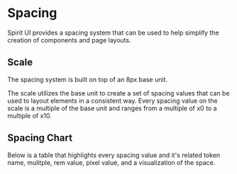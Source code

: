 
# Spacing

Spirit UI provides a spacing system that can be used to help simplify the creation of components and page layouts.

## Scale

The spacing system is built on top of an 8px base unit.

The scale utilizes the base unit to create a set of spacing values that can be used to layout elements in a consistent way. Every spacing value on the scale is a multiple of the base unit and ranges from a multiple of x0 to a multiple of x10.

## Spacing Chart

Below is a table that highlights every spacing value and it's related token name, mulitple, rem value, pixel value, and a visualization of the space.

<SpacingPalette />
